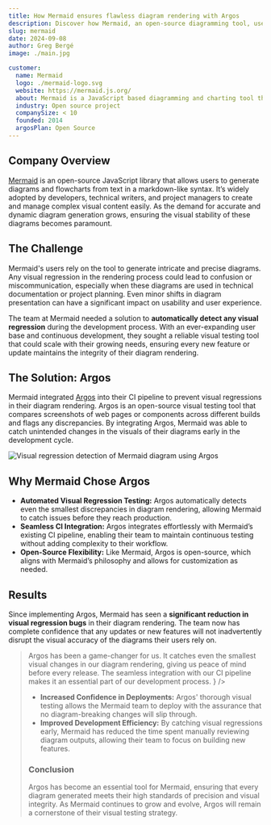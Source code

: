 ```yaml
---
title: How Mermaid ensures flawless diagram rendering with Argos
description: Discover how Mermaid, an open-source diagramming tool, uses Argos for automated visual regression testing to ensure flawless diagram rendering and prevent visual bugs.
slug: mermaid
date: 2024-09-08
author: Greg Bergé
image: ./main.jpg

customer:
  name: Mermaid
  logo: ./mermaid-logo.svg
  website: https://mermaid.js.org/
  about: Mermaid is a JavaScript based diagramming and charting tool that renders Markdown-inspired text definitions to create and modify diagrams dynamically.
  industry: Open source project
  companySize: < 10
  founded: 2014
  argosPlan: Open Source
---
```


## Company Overview

[Mermaid](https://mermaid.js.org/) is an open-source JavaScript library that allows users to generate diagrams and flowcharts from text in a markdown-like syntax. It’s widely adopted by developers, technical writers, and project managers to create and manage complex visual content easily. As the demand for accurate and dynamic diagram generation grows, ensuring the visual stability of these diagrams becomes paramount.

## The Challenge

Mermaid's users rely on the tool to generate intricate and precise diagrams. Any visual regression in the rendering process could lead to confusion or miscommunication, especially when these diagrams are used in technical documentation or project planning. Even minor shifts in diagram presentation can have a significant impact on usability and user experience.

The team at Mermaid needed a solution to **automatically detect any visual regression** during the development process. With an ever-expanding user base and continuous development, they sought a reliable visual testing tool that could scale with their growing needs, ensuring every new feature or update maintains the integrity of their diagram rendering.

## The Solution: Argos

Mermaid integrated [Argos](https://argos-ci.com/) into their CI pipeline to prevent visual regressions in their diagram rendering. Argos is an open-source visual testing tool that compares screenshots of web pages or components across different builds and flags any discrepancies. By integrating Argos, Mermaid was able to catch unintended changes in the visuals of their diagrams early in the development cycle.

![Visual regression detection of Mermaid diagram using Argos](/assets/customers/mermaid/argos-build.jpg)

## Why Mermaid Chose Argos

- **Automated Visual Regression Testing:** Argos automatically detects even the smallest discrepancies in diagram rendering, allowing Mermaid to catch issues before they reach production.
- **Seamless CI Integration:** Argos integrates effortlessly with Mermaid’s existing CI pipeline, enabling their team to maintain continuous testing without adding complexity to their workflow.
- **Open-Source Flexibility:** Like Mermaid, Argos is open-source, which aligns with Mermaid’s philosophy and allows for customization as needed.

## Results

Since implementing Argos, Mermaid has seen a **significant reduction in visual regression bugs** in their diagram rendering. The team now has complete confidence that any updates or new features will not inadvertently disrupt the visual accuracy of the diagrams their users rely on.

<Blockquote
  authorName="Sidharth Vinod"
  authorAvatar="/assets/customers/mermaid/sidharth.jpg"
  authorPosition="Founding engineer"
  companyName="MermaidChart"
  companyLogo="/assets/customers/mermaid/mermaid-logo.svg"
  quote={
    <>
      Argos has been a game-changer for us. It catches even the smallest visual
      changes in our diagram rendering, giving us peace of mind before every
      release. The seamless integration with our CI pipeline makes it an
      essential part of our development process.
    </>
  }
/>

- **Increased Confidence in Deployments:** Argos' thorough visual testing allows the Mermaid team to deploy with the assurance that no diagram-breaking changes will slip through.
- **Improved Development Efficiency:** By catching visual regressions early, Mermaid has reduced the time spent manually reviewing diagram outputs, allowing their team to focus on building new features.

### Conclusion

Argos has become an essential tool for Mermaid, ensuring that every diagram generated meets their high standards of precision and visual integrity. As Mermaid continues to grow and evolve, Argos will remain a cornerstone of their visual testing strategy.
